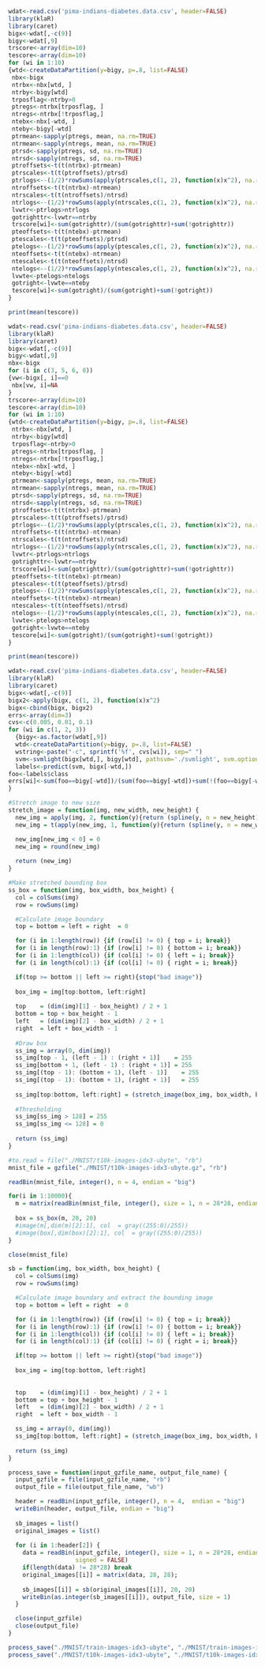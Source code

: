 
```r
wdat<-read.csv('pima-indians-diabetes.data.csv', header=FALSE)
library(klaR)
library(caret)
bigx<-wdat[,-c(9)]
bigy<-wdat[,9]
trscore<-array(dim=10)
tescore<-array(dim=10)
for (wi in 1:10)
{wtd<-createDataPartition(y=bigy, p=.8, list=FALSE)
 nbx<-bigx
 ntrbx<-nbx[wtd, ]
 ntrby<-bigy[wtd]
 trposflag<-ntrby>0
 ptregs<-ntrbx[trposflag, ]
 ntregs<-ntrbx[!trposflag,]
 ntebx<-nbx[-wtd, ]
 nteby<-bigy[-wtd]
 ptrmean<-sapply(ptregs, mean, na.rm=TRUE)
 ntrmean<-sapply(ntregs, mean, na.rm=TRUE)
 ptrsd<-sapply(ptregs, sd, na.rm=TRUE)
 ntrsd<-sapply(ntregs, sd, na.rm=TRUE)
 ptroffsets<-t(t(ntrbx)-ptrmean)
 ptrscales<-t(t(ptroffsets)/ptrsd)
 ptrlogs<--(1/2)*rowSums(apply(ptrscales,c(1, 2), function(x)x^2), na.rm=TRUE)-sum(log(ptrsd))
 ntroffsets<-t(t(ntrbx)-ntrmean)
 ntrscales<-t(t(ntroffsets)/ntrsd)
 ntrlogs<--(1/2)*rowSums(apply(ntrscales,c(1, 2), function(x)x^2), na.rm=TRUE)-sum(log(ntrsd))
 lvwtr<-ptrlogs>ntrlogs
 gotrighttr<-lvwtr==ntrby
 trscore[wi]<-sum(gotrighttr)/(sum(gotrighttr)+sum(!gotrighttr))
 pteoffsets<-t(t(ntebx)-ptrmean)
 ptescales<-t(t(pteoffsets)/ptrsd)
 ptelogs<--(1/2)*rowSums(apply(ptescales,c(1, 2), function(x)x^2), na.rm=TRUE)-sum(log(ptrsd))
 nteoffsets<-t(t(ntebx)-ntrmean)
 ntescales<-t(t(nteoffsets)/ntrsd)
 ntelogs<--(1/2)*rowSums(apply(ntescales,c(1, 2), function(x)x^2), na.rm=TRUE)-sum(log(ntrsd))
 lvwte<-ptelogs>ntelogs
 gotright<-lvwte==nteby
 tescore[wi]<-sum(gotright)/(sum(gotright)+sum(!gotright))
}

print(mean(tescore))
```


```r
wdat<-read.csv('pima-indians-diabetes.data.csv', header=FALSE)
library(klaR)
library(caret)
bigx<-wdat[,-c(9)]
bigy<-wdat[,9]
nbx<-bigx
for (i in c(3, 5, 6, 8))
{vw<-bigx[, i]==0
 nbx[vw, i]=NA
}
trscore<-array(dim=10)
tescore<-array(dim=10)
for (wi in 1:10)
{wtd<-createDataPartition(y=bigy, p=.8, list=FALSE)
 ntrbx<-nbx[wtd, ]
 ntrby<-bigy[wtd]
 trposflag<-ntrby>0
 ptregs<-ntrbx[trposflag, ]
 ntregs<-ntrbx[!trposflag,]
 ntebx<-nbx[-wtd, ]
 nteby<-bigy[-wtd]
 ptrmean<-sapply(ptregs, mean, na.rm=TRUE)
 ntrmean<-sapply(ntregs, mean, na.rm=TRUE)
 ptrsd<-sapply(ptregs, sd, na.rm=TRUE)
 ntrsd<-sapply(ntregs, sd, na.rm=TRUE)
 ptroffsets<-t(t(ntrbx)-ptrmean)
 ptrscales<-t(t(ptroffsets)/ptrsd)
 ptrlogs<--(1/2)*rowSums(apply(ptrscales,c(1, 2), function(x)x^2), na.rm=TRUE)-sum(log(ptrsd))
 ntroffsets<-t(t(ntrbx)-ntrmean)
 ntrscales<-t(t(ntroffsets)/ntrsd)
 ntrlogs<--(1/2)*rowSums(apply(ntrscales,c(1, 2), function(x)x^2), na.rm=TRUE)-sum(log(ntrsd))
 lvwtr<-ptrlogs>ntrlogs
 gotrighttr<-lvwtr==ntrby
 trscore[wi]<-sum(gotrighttr)/(sum(gotrighttr)+sum(!gotrighttr))
 pteoffsets<-t(t(ntebx)-ptrmean)
 ptescales<-t(t(pteoffsets)/ptrsd)
 ptelogs<--(1/2)*rowSums(apply(ptescales,c(1, 2), function(x)x^2), na.rm=TRUE)-sum(log(ptrsd))
 nteoffsets<-t(t(ntebx)-ntrmean)
 ntescales<-t(t(nteoffsets)/ntrsd)
 ntelogs<--(1/2)*rowSums(apply(ntescales,c(1, 2), function(x)x^2), na.rm=TRUE)-sum(log(ntrsd))
 lvwte<-ptelogs>ntelogs
 gotright<-lvwte==nteby
 tescore[wi]<-sum(gotright)/(sum(gotright)+sum(!gotright))
}

print(mean(tescore))
```

```r
wdat<-read.csv('pima-indians-diabetes.data.csv', header=FALSE)
library(klaR)
library(caret)
bigx<-wdat[,-c(9)]
bigx2<-apply(bigx, c(1, 2), function(x)x^2)
bigx<-cbind(bigx, bigx2)
errs<-array(dim=3)
cvs<-c(0.005, 0.01, 0.1)
for (wi in c(1, 2, 3))
  {bigy<-as.factor(wdat[,9])
  wtd<-createDataPartition(y=bigy, p=.8, list=FALSE)
  wstring<-paste("-c", sprintf('%f', cvs[wi]), sep=" ")
  svm<-svmlight(bigx[wtd,], bigy[wtd], pathsvm='./svmlight', svm.options=wstring)
  labels<-predict(svm, bigx[-wtd,])
foo<-labels$class
errs[wi]<-sum(foo==bigy[-wtd])/(sum(foo==bigy[-wtd])+sum(!(foo==bigy[-wtd])))
}
```


```r
#Stretch image to new size
stretch_image = function(img, new_width, new_height) {
  new_img = apply(img, 2, function(y){return (spline(y, n = new_height)$y)})
  new_img = t(apply(new_img, 1, function(y){return (spline(y, n = new_width)$y)}))

  new_img[new_img < 0] = 0
  new_img = round(new_img)
  
  return (new_img)
}

#Make stretched bounding box
ss_box = function(img, box_width, box_height) {
  col = colSums(img)
  row = rowSums(img)

  #Calculate image boundary  
  top = bottom = left = right  = 0

  for (i in 1:length(row)) {if (row[i] != 0) { top = i; break}}
  for (i in length(row):1) {if (row[i] != 0) { bottom = i; break}}  
  for (i in 1:length(col)) {if (col[i] != 0) { left = i; break}}
  for (i in length(col):1) {if (col[i] != 0) { right = i; break}}

  if(top >= bottom || left >= right){stop("bad image")}
  
  box_img = img[top:bottom, left:right]
  
  top    = (dim(img)[1] - box_height) / 2 + 1
  bottom = top + box_height - 1
  left   = (dim(img)[2] - box_width) / 2 + 1
  right  = left + box_width - 1
  
  #Draw box
  ss_img = array(0, dim(img))
  ss_img[top - 1, (left - 1) : (right + 1)]    = 255
  ss_img[bottom + 1, (left - 1) : (right + 1)] = 255
  ss_img[(top - 1): (bottom + 1), (left - 1)]    = 255
  ss_img[(top - 1): (bottom + 1), (right + 1)]   = 255
  
  ss_img[top:bottom, left:right] = (stretch_image(box_img, box_width, box_height))
  
  #Thresholding
  ss_img[ss_img > 128] = 255
  ss_img[ss_img <= 128] = 0
  
  return (ss_img)
}
```

```r
#to.read = file("./MNIST/t10k-images-idx3-ubyte", "rb")
mnist_file = gzfile("./MNIST/t10k-images-idx3-ubyte.gz", "rb")

readBin(mnist_file, integer(), n = 4, endian = "big")

for(i in 1:10000){
  m = matrix(readBin(mnist_file, integer(), size = 1, n = 28*28, endian = "big", signed = FALSE), 28, 28);
  
  box = ss_box(m, 20, 20)
  #image(m[,dim(m)[2]:1], col  = gray((255:0)/255))
  #image(box[,dim(box)[2]:1], col  = gray((255:0)/255))
}

close(mnist_file)
```

```r

sb = function(img, box_width, box_height) {
  col = colSums(img)
  row = rowSums(img)

  #Calculate image boundary and extract the bounding image
  top = bottom = left = right  = 0

  for (i in 1:length(row)) {if (row[i] != 0) { top = i; break}}
  for (i in length(row):1) {if (row[i] != 0) { bottom = i; break}}  
  for (i in 1:length(col)) {if (col[i] != 0) { left = i; break}}
  for (i in length(col):1) {if (col[i] != 0) { right = i; break}}

  if(top >= bottom || left >= right){stop("bad image")}
  
  box_img = img[top:bottom, left:right]
  
  
  top    = (dim(img)[1] - box_height) / 2 + 1
  bottom = top + box_height - 1
  left   = (dim(img)[2] - box_width) / 2 + 1
  right  = left + box_width - 1

  ss_img = array(0, dim(img))
  ss_img[top:bottom, left:right] = (stretch_image(box_img, box_width, box_height))
  
  return (ss_img)
}

process_save = function(input_gzfile_name, output_file_name) {
  input_gzfile = file(input_gzfile_name, "rb")
  output_file = file(output_file_name, "wb")

  header = readBin(input_gzfile, integer(), n = 4,  endian = "big")
  writeBin(header, output_file, endian = "big")
  
  sb_images = list()
  original_images = list()
  
  for (i in 1:header[2]) {
    data = readBin(input_gzfile, integer(), size = 1, n = 28*28, endian = "big", 
                   signed = FALSE)
    if(length(data) != 28*28) break
    original_images[[i]] = matrix(data, 28, 28);
    
    sb_images[[i]] = sb(original_images[[i]], 20, 20)
    writeBin(as.integer(sb_images[[i]]), output_file, size = 1)
  }

  close(input_gzfile)
  close(output_file)
}

process_save("./MNIST/train-images-idx3-ubyte", "./MNIST/train-images-idx3-ubyte-sb")
process_save("./MNIST/t10k-images-idx3-ubyte", "./MNIST/t10k-images-idx3-ubyte-sb")
```

